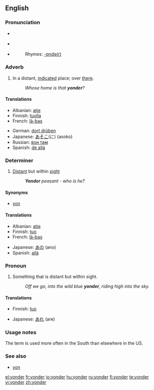 {{was wotd|2006|December|2}}
==English==

===Pronunciation===
*{{a|RP}} {{IPA|/ˈjɒndə(r)/}}
*{{a|US}} {{IPA|/ˈjɑːndə(r)/}}
*{{audio|en-us-yonder.ogg|Audio (US)}}
*:Rhymes: [[Rhymes:English:-ɒndə(r)|-ɒndə(r)]]

===Adverb===
{{en-adv|-}}

# In a distant, [[indicate]]d place; over [[there]].
#: ''Whose home is that '''yonder'''?''

====Translations====
{{trans-top|in a distant, indicated place}}
*Albanian: [[atje]]
*Finnish: [[tuolla]]
*French: [[là-bas]]
{{trans-mid}}
*German: [[dort drüben]]
*Japanese: [[あそこ]](に) (asoko)
*Russian: [[вон там]]
*Spanish: [[de allá]]
{{trans-bottom}}

===Determiner===
{{en-det}}

# [[distant|Distant]] but within [[sight]]
#:'' '''Yonder''' peasant - who is he?''

====Synonyms====
* {{sense|distant but within sight}} [[yon]]

====Translations====
{{trans-top|distant but within sight}}
*Albanian: [[atje]]
*Finnish: [[tuo]]
*French: [[là-bas]]
{{trans-mid}}
*Japanese: [[あの]] (ano)
*Spanish: [[allá]]
{{trans-bottom}}

===Pronoun===
{{infl|en|pronoun}}

# Something that is distant but within sight.
#: ''Off we go, into the wild blue '''yonder''', riding high into the sky.''

====Translations====
{{trans-top|something that is distant but within sight}}
*Finnish: [[tuo]]
{{trans-mid}}
*Japanese: [[あれ]] (are)
{{trans-bottom}}

===Usage notes===
The term {{term|yonder}} is used more often in the South than elsewhere in the US.

===See also===
*[[yon]]

[[el:yonder]]
[[fr:yonder]]
[[io:yonder]]
[[hu:yonder]]
[[ru:yonder]]
[[fi:yonder]]
[[te:yonder]]
[[vi:yonder]]
[[zh:yonder]]